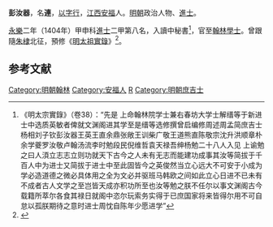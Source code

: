 '''彭汝器'''，名'''連'''，[[以字行|以字行]]，[[江西|江西]][[安福|安福]]人。[[明朝|明朝]]政治人物、[[進士|進士]]。

[[永乐_(明朝)|永樂]]二年（1404年）甲申科[[進士|進士]]二甲第八名，入讀中秘書<ref>《明太宗實錄》（卷38）：“先是  上命翰林院学士兼右春坊大学士解缙等于新进士中选质英敏者俾就文渊阁进其学至是缙等选修撰曾启编修周述周孟简庶吉士杨相刘子钦彭汝器王英王直余鼎张敞王训柴广敬王道熊直陈敬宗沈升洪顺章朴余学夔罗汝敬卢翰汤流李时勉段民倪维哲袁天禄吾绅杨勉二十八人入见  上谕勉之曰人湏立志志立则功就天下古今之人未有无志而能建功成事其汝等简拔于千百人中为进士又简拔于进士中至此固皆今之英俊然当立心远大不可安于小成为学必造道德之微必具体用之全为文必并驱班马韩欧之间如此立心日进不已未有不成者古人文学之至岂皆天成亦积功所至也汝等勉之朕不任尔以事文渊阁古今载籍所萃尔各食其禄日就阁中恣尔玩索务实得于已庶国家将来皆得尔用不可自怠以孤朕期待之意时进士周忱自陈年少愿进学”</ref>，官至[[翰林學士|翰林學士]]。曾跟隨[[朱棣|朱棣]]北征，預修《[[明太祖實錄|明太祖實錄]]》<ref>{{cite book | language = zh-hans | author = 潘荣胜 | coauthors =  | title = 《明清进士录》 | url =  | date = 2006年 | location =  | publisher = [[中华书局|中华书局]] | id =  | isbn = 9787101043501 | pages = 26页 }}</ref>。

==参考文献==
{{Reflist}}

{{明朝人物小作品}}
{{永樂二年甲申科殿試金榜}}

{{DEFAULTSORT:Peng彭}}
[[Category:明朝翰林|Category:明朝翰林]]
[[Category:安福人|Category:安福人]]
[[Category:彭姓|R]]
[[Category:明朝庶吉士|Category:明朝庶吉士]]